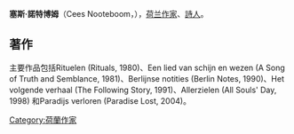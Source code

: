 {{Infobox writer
 | name          = 塞斯·諾特博姆
 | image         = Cees Nooteboom (cropped).jpg
 | image_size    = 
 | caption       = 2011年
 | pseudonym     = 
 | birth_name    = Cornelis Johannes Jacobus Maria Nooteboom
 | birth_date    = {{Birth date and age|1933|7|31|df=yes}}
 | birth_place   = [[荷蘭|荷蘭]][[海牙|海牙]]
 | occupation    = [[作家|作家]]、[[詩人|詩人]]
 | language      = [[荷蘭語|荷蘭語]]
 | nationality   = {{NED}}
 | ethnicity     = 
 | citizenship   = 
 | education     = 
 | alma_mater    = 
 | period        = 1954 –
 | genre         = 
 | subject       = 
 | movement      = 
 | notableworks  = 
 | spouse        = Fanny Lichtveld (1957–1964)
 | partner       = Liesbeth List (1965–1979)
 | children      = 
 | relatives     = 
 | influences    = 
 | influenced    = 
 | awards        = [[安妮·法蘭克獎|安妮·法蘭克獎]]（1957年）<br>[[歌德獎|歌德獎]]（2002年）<br>[[奧地利國家歐洲文學獎|奧地利國家歐洲文學獎]]（2003年）<br>[[彼得·孔奈路思·霍夫特獎|彼得·孔奈路思·霍夫特獎]]（2004年）
 | signature     = 
 | signature_alt = 
 | website       = {{URL|www.ceesnooteboom.com}}
 | portaldisp    = yes
}}
'''塞斯‧諾特博姆'''（Cees Nooteboom，{{bd|1933年|7月31日|}}），[[荷兰|荷兰]][[作家|作家]]、[[詩人|詩人]]。

==著作==
主要作品包括Rituelen (Rituals, 1980)、Een lied van schijn en wezen (A Song of Truth and Semblance, 1981)、Berlijnse notities (Berlin Notes, 1990)、Het volgende verhaal (The Following Story, 1991)、Allerzielen (All Souls' Day, 1998) 和Paradijs verloren (Paradise Lost, 2004)。

{{Authority control}}
{{DEFAULTSORT:Nooteboom}}
[[Category:荷蘭作家|Category:荷蘭作家]]
{{writer-stub}}
{{Netherlands-bio-stub}}